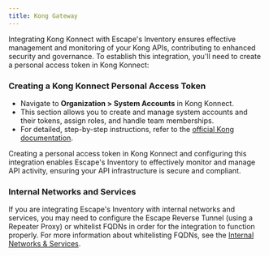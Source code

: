 ```yaml
---
title: Kong Gateway
---
```


Integrating Kong Konnect with Escape's Inventory ensures effective management and monitoring of your Kong APIs, contributing to enhanced security and governance. To establish this integration, you'll need to create a personal access token in Kong Konnect:

### Creating a Kong Konnect Personal Access Token

- Navigate to **Organization > System Accounts** in Kong Konnect.
- This section allows you to create and manage system accounts and their tokens, assign roles, and handle team memberships.
- For detailed, step-by-step instructions, refer to the [official Kong documentation](https://docs.konghq.com/konnect/org-management/system-accounts/).

Creating a personal access token in Kong Konnect and configuring this integration enables Escape's Inventory to effectively monitor and manage API activity, ensuring your API infrastructure is secure and compliant.

### Internal Networks and Services

If you are integrating Escape's Inventory with internal networks and services, you may need to configure the Escape Reverse Tunnel (using a Repeater Proxy) or whitelist FQDNs in order for the integration to function properly. For more information about whitelisting FQDNs, see the [Internal Networks & Services](/inventory/where/intranet).